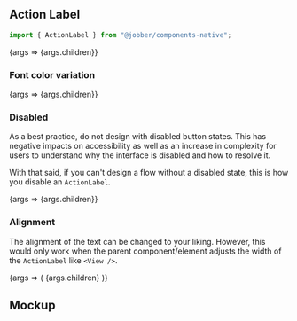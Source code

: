 
<Meta title="Components/Actions/ActionLabel/Mobile" component={ActionLabel} />

## Action Label

```ts
import { ActionLabel } from "@jobber/components-native";
```

<Canvas>
  <Story name="ActionLabel" args={{ children: "I am a label text" }}>
    {args => <ActionLabel {...args}>{args.children}</ActionLabel>}
  </Story>
</Canvas>

<ArgsTable of={ActionLabel} />

### Font color variation

<Canvas>
  <Story
    name="Font color variation"
    parameters={{
      backgrounds: {
        default: "light",
      },
    }}
    args={{ variation: "learning", children: "Learning" }}
  >
    {args => <ActionLabel {...args}>{args.children}</ActionLabel>}
  </Story>
</Canvas>

### Disabled

As a best practice, do not design with disabled button states. This has negative
impacts on accessibility as well as an increase in complexity for users to
understand why the interface is disabled and how to resolve it.

With that said, if you can't design a flow without a disabled state, this is how
you disable an `ActionLabel`.

<Canvas>
  <Story name="Disabled" args={{ disabled: "true", children: "Disabled" }}>
    {args => <ActionLabel {...args}>{args.children}</ActionLabel>}
  </Story>
</Canvas>

### Alignment

The alignment of the text can be changed to your liking. However, this would
only work when the parent component/element adjusts the width of the
`ActionLabel` like `<View />`.

<Canvas>
  <Story name="Alignment" args={{ align: "center", children: "I am centered" }}>
    {args => (
      <View>
        <ActionLabel {...args}>{args.children}</ActionLabel>
      </View>
    )}
  </Story>
</Canvas>

## Mockup

<Figma
  collapsable
  url="https://www.figma.com/file/avvgu5SkbBvS8lGVePBsqO/%F0%9F%92%99-Product%2FMobile?node-id=17175%3A63867"
/>
